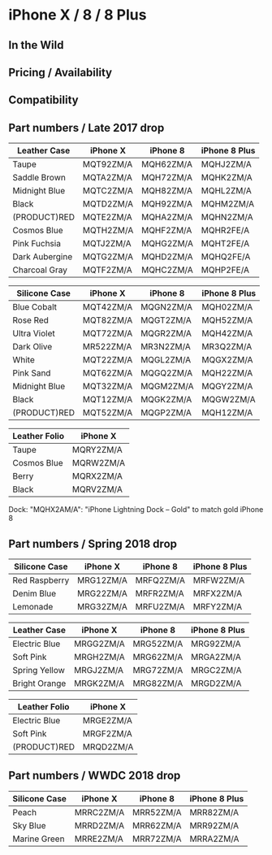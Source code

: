 
# iPhone X / 8 / 8 Plus

## In the Wild

## Pricing / Availability

## Compatibility

## Part numbers / Late 2017 drop

|  Leather Case   |  iPhone X       |  iPhone 8       |  iPhone 8 Plus  |
| ------------ | -------- | -------- | ------------- |
|  Taupe      |  MQT92ZM/A  |  MQH62ZM/A  |  MQHJ2ZM/A  |
|  Saddle Brown  |  MQTA2ZM/A     |  MQH72ZM/A     |  MQHK2ZM/A     |
|  Midnight Blue  |  MQTC2ZM/A      |  MQH82ZM/A      |  MQHL2ZM/A      |
|  Black      |  MQTD2ZM/A  |  MQH92ZM/A  |  MQHM2ZM/A  |
|  (PRODUCT)RED  |  MQTE2ZM/A     |  MQHA2ZM/A     |  MQHN2ZM/A     |
|  Cosmos Blue  |  MQTH2ZM/A    |  MQHF2ZM/A    |  MQHR2FE/A    |
|  Pink Fuchsia  |  MQTJ2ZM/A     |  MQHG2ZM/A     |  MQHT2FE/A     |
|  Dark Aubergine  |  MQTG2ZM/A       |  MQHD2ZM/A       |  MQHQ2FE/A       |
|  Charcoal Gray  |  MQTF2ZM/A      |  MQHC2ZM/A      |  MQHP2FE/A      |

|  Silicone Case  |  iPhone X       |  iPhone 8       |  iPhone 8 Plus  |
| ------------- | -------- | -------- | ------------- |
|  Blue Cobalt  |  MQT42ZM/A    |  MQGN2ZM/A    |  MQH02ZM/A    |
|  Rose Red   |  MQT82ZM/A  |  MQGT2ZM/A  |  MQH52ZM/A  |
|  Ultra Violet  |  MQT72ZM/A     |  MQGR2ZM/A     |  MQH42ZM/A     |
|  Dark Olive  |  MR522ZM/A   |  MR3N2ZM/A   |  MR3Q2ZM/A   |
|  White      |  MQT22ZM/A  |  MQGL2ZM/A  |  MQGX2ZM/A  |
|  Pink Sand  |  MQT62ZM/A  |  MQGQ2ZM/A  |  MQH22ZM/A  |
|  Midnight Blue  |  MQT32ZM/A      |  MQGM2ZM/A      |  MQGY2ZM/A      |
|  Black      |  MQT12ZM/A  |  MQGK2ZM/A  |  MQGW2ZM/A  |
|  (PRODUCT)RED  |  MQT52ZM/A     |  MQGP2ZM/A     |  MQH12ZM/A     |

|  Leather Folio  |  iPhone X       |
| ------------- | -------- |
|  Taupe      |  MQRY2ZM/A  |
|  Cosmos Blue  |  MQRW2ZM/A    |
|  Berry      |  MQRX2ZM/A  |
|  Black      |  MQRV2ZM/A  |

Dock: "MQHX2AM/A": "iPhone Lightning Dock – Gold" to match gold iPhone 8

## Part numbers / Spring 2018 drop

|  Silicone Case  |  iPhone X       |  iPhone 8       |  iPhone 8 Plus  |
| ------------- | -------- | -------- | ------------- |
|  Red Raspberry  |  MRG12ZM/A      |  MRFQ2ZM/A      |  MRFW2ZM/A      |
|  Denim Blue  |  MRG22ZM/A   |  MRFR2ZM/A   |  MRFX2ZM/A   |
|  Lemonade   |  MRG32ZM/A  |  MRFU2ZM/A  |  MRFY2ZM/A  |

|  Leather Case   |  iPhone X       |  iPhone 8       |  iPhone 8 Plus  |
| ------------ | -------- | -------- | ------------- |
|  Electric Blue  |  MRGG2ZM/A      |  MRG52ZM/A      |  MRG92ZM/A      |
|  Soft Pink  |  MRGH2ZM/A  |  MRG62ZM/A  |  MRGA2ZM/A  |
|  Spring Yellow  |  MRGJ2ZM/A      |  MRG72ZM/A      |  MRGC2ZM/A      |
|  Bright Orange  |  MRGK2ZM/A      |  MRG82ZM/A      |  MRGD2ZM/A      |

|  Leather Folio  |  iPhone X       |
| ------------- | -------- |
|  Electric Blue  |  MRGE2ZM/A      |
|  Soft Pink  |  MRGF2ZM/A  |
|  (PRODUCT)RED  |  MRQD2ZM/A     |

## Part numbers / WWDC 2018 drop

|  Silicone Case  |  iPhone X       |  iPhone 8       |  iPhone 8 Plus  |
| ------------- | -------- | -------- | ------------- |
|  Peach      |  MRRC2ZM/A  |  MRR52ZM/A  |  MRR82ZM/A  |
|  Sky Blue   |  MRRD2ZM/A  |  MRR62ZM/A  |  MRR92ZM/A  |
|  Marine Green  |  MRRE2ZM/A     |  MRR72ZM/A     |  MRRA2ZM/A     |
